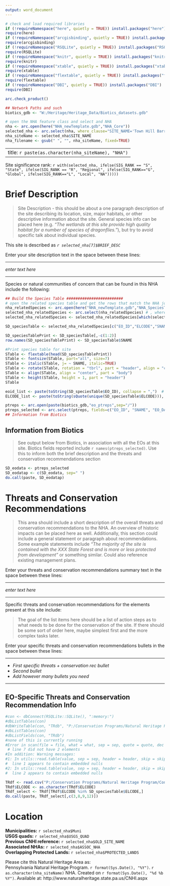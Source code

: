 ---
output: word_document
---

```{r setup, include=FALSE}
# check and load required libraries  
if (!requireNamespace("here", quietly = TRUE)) install.packages("here")
require(here)
if (!requireNamespace("arcgisbinding", quietly = TRUE)) install.packages("arcgisbinding")
require(arcgisbinding)
if (!requireNamespace("RSQLite", quietly = TRUE)) install.packages("RSQLite")
require(RSQLite)
if (!requireNamespace("knitr", quietly = TRUE)) install.packages("knitr")
require(knitr)
if (!requireNamespace("xtable", quietly = TRUE)) install.packages("xtable")
require(xtable)
if (!requireNamespace("flextable", quietly = TRUE)) install.packages("flextable")
require(flextable)
if (!requireNamespace("DBI", quietly = TRUE)) install.packages("DBI")
require(DBI)

arc.check_product()

## Network Paths and such
biotics_gdb <- "W:/Heritage/Heritage_Data/Biotics_datasets.gdb"

# open the NHA feature class and select and NHA
nha <- arc.open(here("NHA_newTemplate.gdb","NHA_Core"))
selected_nha <- arc.select(nha, where_clause="SITE_NAME='Town Hill Barren'")
nha_siteName <- selected_nha$SITE_NAME
nha_filename <- gsub(" ", "", nha_siteName, fixed=TRUE)
```

---
title: `r paste(as.character(nha_siteName), "NHA")`  
---

Site significance rank: `r with(selected_nha, ifelse(SIG_RANK == "S", "State", ifelse(SIG_RANK == "R", "Regional", ifelse(SIG_RANK=="G", "Global", ifelse(SIG_RANK=="L", "Local", "NA")))))`

# Brief Description

>Site Description - this should be about a one paragraph description of the site describing its location, size, major habitats, or other descriptive information about the site.  General species info can be placed here (e.g. *"The wetlands at this site provide high quality habitat for a number of species of dragonflies."*), but try to avoid specific talk about individual species.  

This site is described as *`r selected_nha[7]$BRIEF_DESC`*  

Enter your site description text in the space between these lines:


***  

*enter text here*

***  

Species or natural communities of concern that can be found in this NHA include the following:

```{r species table, echo=FALSE}
## Build the Species Table #########################
# open the related species table and get the rows that match the NHA join id from above
nha_relatedSpecies <- arc.open(here("NHA_newTemplate.gdb","NHA_SpeciesTable"))
selected_nha_relatedSpecies <- arc.select(nha_relatedSpecies) # , where_clause=paste("\"NHD_JOIN_ID\"","=",sQuote(selected_nha$NHA_JOIN_ID),sep=" ")  
selected_nha_relatedSpecies <- selected_nha_relatedSpecies[which(selected_nha_relatedSpecies$NHA_JOIN_ID==selected_nha$NHA_JOIN_ID),] #! consider integrating with the previous line the select statement

SD_speciesTable <- selected_nha_relatedSpecies[c("EO_ID","ELCODE","SNAME","SCOMNAME","ELEMENT_TYPE","G_RANK","S_RANK","S_PROTECTI","PBSSTATUS","LAST_OBS_D","BASIC_EO_R")] # subset to columns that are needed.

SD_speciesTablePrint <- SD_speciesTable[,-c(1:2)]
row.names(SD_speciesTablePrint) <- SD_speciesTable$SNAME

#Print species table for site
STable <- flextable(head(SD_speciesTablePrint))
STable <- fontsize(STable, part="all", size=7)
STable <- italic(STable, j= ~ SNAME, italic=TRUE)
STable <- rotate(STable, rotation = "tbrl", part = "header", align = "center")
STable <- align(STable, align = "center", part = "body")
STable <- height(STable, height = 1, part = "header")
STable
```

```{r select Biotics EO Records, echo=FALSE}
eoid_list <- paste(toString(SD_speciesTable$EO_ID), collapse = ",")  # make a list of EOIDs to get data from
ELCODE_list <- paste(toString(sQuote(unique(SD_speciesTable$ELCODE))), collapse = ",")  # make a list of EOIDs to get data from

ptreps <- arc.open(paste(biotics_gdb,"eo_ptreps",sep="/"))
ptreps_selected <- arc.select(ptreps, fields=c("EO_ID", "SNAME", "EO_DATA", "GEN_DESC","MGMT_COM","GENERL_COM"), where_clause=paste("EO_ID IN (", eoid_list, ")",sep="") )
## Information from Biotics
```

## Information from Biotics

>See output below from Biotics, in association with all the EOs at this site. Biotics fields reported include `r names(ptreps_selected)`. Use this to inform both the brief description and the threats and conservation recommendations section

```{r print Biotics info, echo=FALSE}

SD_eodata <- ptreps_selected
SD_eodatap <- c(SD_eodata, sep=" ")
do.call(paste, SD_eodatap)

```

# Threats and Conservation Recommendations

>This area should include a short description of the overall threats and conservation recommendations to the NHA.  An overview of historic impacts can be placed here as well. Additionally, this section could include a general statement or paragraph about recommendations.  Some example statements include *"The majority of the site is contained with the XXX State Forest and is more or less protected from development"* or something similar. Could also reference existing management plans.

Enter your threats and conservation recommendations summary text in the space between these lines:


***  

*enter text here*

***  

Specific threats and conservation recommendations for the elements present at this site include:

>The goal of the list items here should be a list of action steps as to what needs to be done for the conservation of the site.  If there should be some sort of order here, maybe simplest first and the more complex tasks later.

Enter your specific threats and conservation recommendations bullets in the space between these lines:


*** 

* *First specific threats + conservation rec bullet*
* *Second bullet*
* *Add however many bullets you need*

***  


## EO-Specific Threats and Conservation Recommendation Info

``` {r EO Threats Database, echo=FALSE}
#con <- dbConnect(RSQLite::SQLite(), ":memory:")
#dbListTables(con)
#dbWriteTable(con, "TRdb", "P:/Conservation Programs/Natural Heritage Program/ConservationPlanning/NaturalHeritageAreas/NHA_Tool/EO_ThreatsRecs.db")
#dbListTables(con)
#dbListFields(con, "TRdb") 
#none of this is currently running
#Error in scan(file = file, what = what, sep = sep, quote = quote, dec = dec,  : 
 # line 7 did not have 2 elements
#In addition: Warning messages:
#1: In utils::read.table(value, sep = sep, header = header, skip = skip,  :
#  line 1 appears to contain embedded nulls
#2: In utils::read.table(value, sep = sep, header = header, skip = skip,  :
#  line 2 appears to contain embedded nulls

TRdf <- read.csv("P:/Conservation Programs/Natural Heritage Program/ConservationPlanning/NaturalHeritageAreas/NHA_Tool/ELCODE_threatsrecs_test.csv")
TRdf$ELCODE <- as.character(TRdf$ELCODE)
TRdf_select <- TRdf[TRdf$ELCODE %in% SD_speciesTable$ELCODE,]
do.call(paste, TRdf_select[,c(3,8,9,12)])
```
# Location

**Municipalities:** `r selected_nha$Muni`  
**USGS quads:** `r selected_nha$USGS_QUAD`  
**Previous CNHI reference:** `r selected_nha$OLD_SITE_NAME`  
**Associated NHAs:** `r selected_nha$ASSOC_NHA`   
**Overlapping Protected Lands:** `r selected_nha$PROTECTED_LANDS`  

Please cite this Natural Heritage Area as:  
Pennsylvania Natural Heritage Program. `r format(Sys.Date(), "%Y")`. `r as.character(nha_siteName)` NHA. Created on `r format(Sys.Date(), "%d %b %Y")`. Available at: http://www.naturalheritage.state.pa.us/CNHI.aspx
